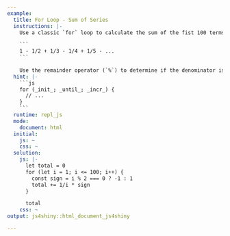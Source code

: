 ```yaml
---
example:
  title: For Loop - Sum of Series
  instructions: |-
    Use a classic `for` loop to calculate the sum of the fist 100 terms of the alternating series

    ```
    1 - 1/2 + 1/3 - 1/4 + 1/5 - ...
    ```
    
    Use the remainder operator (`%`) to determine if the denominator is even or odd.
  hint: |-
    ```js
    for (_init_; _until_; _incr_) {
      // ...
    }
    ```
  runtime: repl_js
  mode:
    document: html
  initial:
    js: ~
    css: ~
  solution:
    js: |-
      let total = 0
      for (let i = 1; i <= 100; i++) {
        const sign = i % 2 === 0 ? -1 : 1
        total += 1/i * sign
      }

      total
    css: ~
output: js4shiny::html_document_js4shiny

---
```

<div><!--for pandoc-->

</div><!--for pandoc-->
